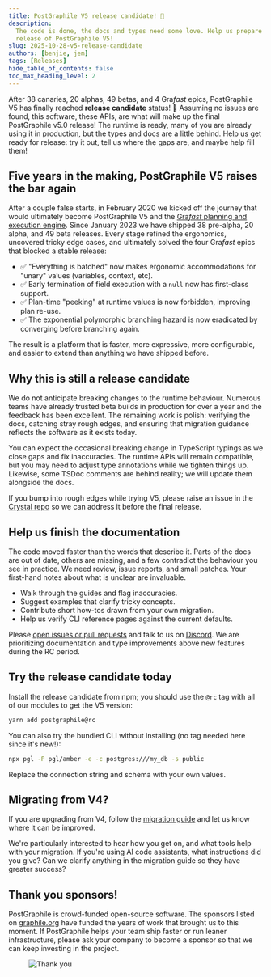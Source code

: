 ```yaml
---
title: PostGraphile V5 release candidate! 🎉
description:
  The code is done, the docs and types need some love. Help us prepare for the
  release of PostGraphile V5!
slug: 2025-10-28-v5-release-candidate
authors: [benjie, jem]
tags: [Releases]
hide_table_of_contents: false
toc_max_heading_level: 2
---
```



<div className={styles.intro}>

After 38 canaries, 20 alphas, 49 betas, and 4 Gra*fast* epics, PostGraphile V5
has finally reached **release candidate** status! 🎉 Assuming no issues are found,
this software, these APIs, are what will make up the final PostGraphile v5.0
release! The runtime is ready, many of you are already using it in production,
but the types and docs are a little behind. Help us get ready for release: try
it out, tell us where the gaps are, and maybe help fill them!

</div>

## Five years in the making, PostGraphile V5 raises the bar again

After a couple false starts, in February 2020 we kicked off the journey that
would ultimately become PostGraphile V5 and the [Gra*fast* planning and execution
engine](https://grafast.org). Since January 2023 we have shipped 38 pre-alpha,
20 alpha, and 49 beta releases. Every stage refined the ergonomics, uncovered
tricky edge cases, and ultimately solved the four Gra*fast* epics that blocked a
stable release:

- ✅ "Everything is batched" now makes ergonomic accommodations for "unary"
  values (variables, context, etc).
- ✅ Early termination of field execution with a `null` now has first-class
  support.
- ✅ Plan-time "peeking" at runtime values is now forbidden, improving plan
  re-use.
- ✅ The exponential polymorphic branching hazard is now eradicated by
  converging before branching again.

The result is a platform that is faster, more expressive, more configurable, and
easier to extend than anything we have shipped before.

<!-- truncate-->

## Why this is still a release candidate

We do not anticipate breaking changes to the runtime behaviour. Numerous
teams have already trusted beta builds in production for over a year and the
feedback has been excellent. The remaining work is polish: verifying the docs,
catching stray rough edges, and ensuring that migration guidance reflects the
software as it exists today.

You can expect the occasional breaking change in TypeScript typings as we close
gaps and fix inaccuracies. The runtime APIs will remain compatible, but you may
need to adjust type annotations while we tighten things up. Likewise, some TSDoc
comments are behind reality; we will update them alongside the docs.

If you bump into rough edges while trying V5, please raise an issue in the
[Crystal repo](https://github.com/graphile/crystal) so we can address it before
the final release.

## Help us finish the documentation

The code moved faster than the words that describe it. Parts of the docs are
out of date, others are missing, and a few contradict the behaviour you see in
practice. We need review, issue reports, and small patches. Your first-hand notes
about what is unclear are invaluable.

- Walk through the guides and flag inaccuracies.
- Suggest examples that clarify tricky concepts.
- Contribute short how-tos drawn from your own migration.
- Help us verify CLI reference pages against the current defaults.

Please [open issues or pull requests](https://github.com/graphile/crystal) and
talk to us on [Discord](https://discord.gg/graphile). We are prioritizing
documentation and type improvements above new features during the RC period.

## Try the release candidate today

Install the release candidate from npm; you should use the `@rc` tag with all of
our modules to get the V5 version:

```bash
yarn add postgraphile@rc
```

You can also try the bundled CLI without installing (no tag needed here since
it's new!):

```bash
npx pgl -P pgl/amber -e -c postgres:///my_db -s public
```

Replace the connection string and schema with your own values.

## Migrating from V4?

If you are upgrading from V4, follow the [migration
guide](/postgraphile/5/migrating-from-v4) and let us know where it can be
improved.

We're particularly interested to hear how you get on, and what tools help with
your migration. If you're using AI code assistants, what instructions did you
give? Can we clarify anything in the migration guide so they have greater
success?

## Thank you sponsors!

PostGraphile is crowd-funded open-source software. The sponsors listed on
[graphile.org](https://graphile.org/sponsor) have funded the years of work that
brought us to this moment. If PostGraphile helps your team ship faster or run
leaner infrastructure, please ask your company to become a sponsor so that we
can keep investing in the project.

<figure>

![Thank you](../static/img/news/thank-you.svg)

</figure>
